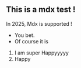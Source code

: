 

## This is a mdx test !  
In 2025, Mdx is supported !
- You bet. 
- Of course it is

1. I am super
    Happyyyyy
2. Happy
